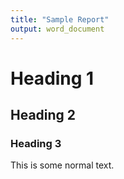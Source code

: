 ```yaml
---
title: "Sample Report"
output: word_document
---
```


# Heading 1

## Heading 2

### Heading 3

This is some normal text.
